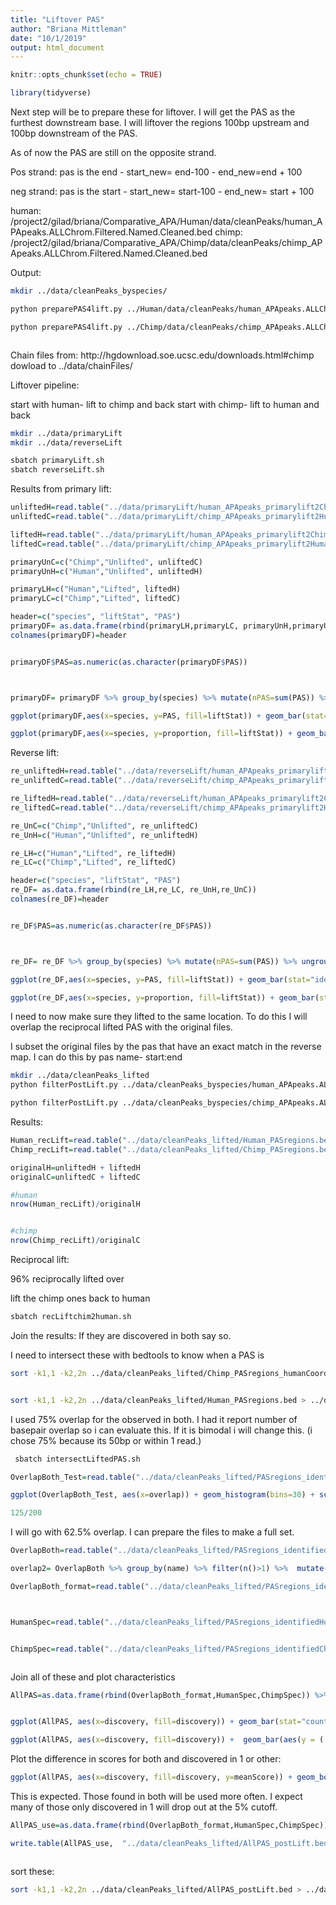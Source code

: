 ```yaml
---
title: "Liftover PAS"
author: "Briana Mittleman"
date: "10/1/2019"
output: html_document
---
```


```r
knitr::opts_chunk$set(echo = TRUE)
```


```r
library(tidyverse)

```

Next step will be to prepare these for liftover. I will get the PAS as the furthest downstream base. I will liftover the regions 100bp upstream and 100bp downstream of the PAS.


As of now the PAS are still on the opposite strand. 

Pos strand: pas is the end
  - start_new= end-100
  - end_new=end + 100
  
neg strand: pas is the start
  - start_new= start-100
  - end_new= start + 100

human: /project2/gilad/briana/Comparative_APA/Human/data/cleanPeaks/human_APApeaks.ALLChrom.Filtered.Named.Cleaned.bed
chimp: /project2/gilad/briana/Comparative_APA/Chimp/data/cleanPeaks/chimp_APApeaks.ALLChrom.Filtered.Named.Cleaned.bed

Output:

```bash
mkdir ../data/cleanPeaks_byspecies/

python preparePAS4lift.py ../Human/data/cleanPeaks/human_APApeaks.ALLChrom.Filtered.Named.Cleaned.bed ../data/cleanPeaks_byspecies/human_APApeaks.ALLChrom.Filtered.Named.Cleaned_100bpreg.bed

python preparePAS4lift.py ../Chimp/data/cleanPeaks/chimp_APApeaks.ALLChrom.Filtered.Named.Cleaned.bed ../data/cleanPeaks_byspecies/chimp_APApeaks.ALLChrom.Filtered.Named.Cleaned_100bpreg.bed



```


Chain files from:
http://hgdownload.soe.ucsc.edu/downloads.html#chimp dowload to ../data/chainFiles/


Liftover pipeline:

start with human- lift to chimp and back
start with chimp- lift to human and back 

```bash
mkdir ../data/primaryLift
mkdir ../data/reverseLift

sbatch primaryLift.sh
sbatch reverseLift.sh
```


Results from primary lift:  

```r
unliftedH=read.table("../data/primaryLift/human_APApeaks_primarylift2Chimp_UNLIFTED.bed",stringsAsFactors = F) %>% nrow()
unliftedC=read.table("../data/primaryLift/chimp_APApeaks_primarylift2Human_UNLIFTED.bed",stringsAsFactors = F) %>% nrow()

liftedH=read.table("../data/primaryLift/human_APApeaks_primarylift2Chimp.bed",stringsAsFactors = F) %>% nrow()
liftedC=read.table("../data/primaryLift/chimp_APApeaks_primarylift2Human.bed",stringsAsFactors = F) %>% nrow()

primaryUnC=c("Chimp","Unlifted", unliftedC)
primaryUnH=c("Human","Unlifted", unliftedH)

primaryLH=c("Human","Lifted", liftedH)
primaryLC=c("Chimp","Lifted", liftedC)

header=c("species", "liftStat", "PAS")
primaryDF= as.data.frame(rbind(primaryLH,primaryLC, primaryUnH,primaryUnC)) 
colnames(primaryDF)=header


primaryDF$PAS=as.numeric(as.character(primaryDF$PAS)) 



primaryDF= primaryDF %>% group_by(species) %>% mutate(nPAS=sum(PAS)) %>% ungroup() %>% mutate(proportion=PAS/nPAS)

```



```r
ggplot(primaryDF,aes(x=species, y=PAS, fill=liftStat)) + geom_bar(stat="identity",position = "dodge") + scale_fill_brewer(palette = "Dark2") + labs(title="Primary Liftover Results")
```

```r
ggplot(primaryDF,aes(x=species, y=proportion, fill=liftStat)) + geom_bar(stat="identity",position = "dodge") + scale_fill_brewer(palette = "Dark2") + labs(title="Primary Liftover Results")
```


Reverse lift:  

```r
re_unliftedH=read.table("../data/reverseLift/human_APApeaks_primarylift2Human_rev2Human_UNLIFTED.bed",stringsAsFactors = F) %>% nrow()
re_unliftedC=read.table("../data/reverseLift/chimp_APApeaks_primarylift2Human_rev2Chimp_UNLIFTED.bed",stringsAsFactors = F) %>% nrow()

re_liftedH=read.table("../data/reverseLift/human_APApeaks_primarylift2Chimp_rev2Human.bed",stringsAsFactors = F) %>% nrow()
re_liftedC=read.table("../data/reverseLift/chimp_APApeaks_primarylift2Human_rev2Chimp.bed",stringsAsFactors = F) %>% nrow()

re_UnC=c("Chimp","Unlifted", re_unliftedC)
re_UnH=c("Human","Unlifted", re_unliftedH)

re_LH=c("Human","Lifted", re_liftedH)
re_LC=c("Chimp","Lifted", re_liftedC)

header=c("species", "liftStat", "PAS")
re_DF= as.data.frame(rbind(re_LH,re_LC, re_UnH,re_UnC)) 
colnames(re_DF)=header


re_DF$PAS=as.numeric(as.character(re_DF$PAS)) 



re_DF= re_DF %>% group_by(species) %>% mutate(nPAS=sum(PAS)) %>% ungroup() %>% mutate(proportion=PAS/nPAS)

```


```r
ggplot(re_DF,aes(x=species, y=PAS, fill=liftStat)) + geom_bar(stat="identity",position = "dodge") + scale_fill_brewer(palette = "Dark2") + labs(title="Reverse Liftover Results")
```

```r
ggplot(re_DF,aes(x=species, y=proportion, fill=liftStat)) + geom_bar(stat="identity",position = "dodge") + scale_fill_brewer(palette = "Dark2")+ labs(title="Reverse Liftover Results")
```

I need to now make sure they lifted to the same location. To do this I will overlap the reciprocal lifted PAS with the original files.  

I subset the original files by the pas that have an exact match in the reverse map. I can do this by pas name- start:end  

```bash
mkdir ../data/cleanPeaks_lifted
python filterPostLift.py ../data/cleanPeaks_byspecies/human_APApeaks.ALLChrom.Filtered.Named.Cleaned_100bpreg.bed ../data/reverseLift/human_APApeaks_primarylift2Chimp_rev2Human.bed ../data/cleanPeaks_lifted/Human_PASregions.bed

python filterPostLift.py ../data/cleanPeaks_byspecies/chimp_APApeaks.ALLChrom.Filtered.Named.Cleaned_100bpreg.bed  ../data/reverseLift/chimp_APApeaks_primarylift2Human_rev2Chimp.bed ../data/cleanPeaks_lifted/Chimp_PASregions.bed
```


Results: 

```r
Human_recLift=read.table("../data/cleanPeaks_lifted/Human_PASregions.bed",stringsAsFactors = F, col.names = c("chr", "start","end", "name", "score", "strand")) 
Chimp_recLift=read.table("../data/cleanPeaks_lifted/Chimp_PASregions.bed",stringsAsFactors = F,col.names = c("chr", "start","end", "name", "score", "strand"))

originalH=unliftedH + liftedH
originalC=unliftedC + liftedC

#human
nrow(Human_recLift)/originalH


#chimp 
nrow(Chimp_recLift)/originalC
```

Reciprocal lift: 





96% reciprocally lifted over

lift the chimp ones back to human

```bash
sbatch recLiftchim2human.sh
```


Join the results: If they are discovered in both say so. 

I need to intersect these with bedtools to know when a PAS is 


```bash
sort -k1,1 -k2,2n ../data/cleanPeaks_lifted/Chimp_PASregions_humanCoord.bed > ../data/cleanPeaks_lifted/Chimp_PASregions_humanCoord.sort.bed


sort -k1,1 -k2,2n ../data/cleanPeaks_lifted/Human_PASregions.bed > ../data/cleanPeaks_lifted/Human_PASregions.sort.bed
```

I used 75% overlap for the observed in both. I had it report number of basepair overlap so i can evaluate this. If it is bimodal i will change this.  (i chose 75% because its 50bp or within 1 read.)

```bash
 sbatch intersectLiftedPAS.sh
```

```r
OverlapBoth_Test=read.table("../data/cleanPeaks_lifted/PASregions_identifiedbothTEST.txt", col.names = c("Hchr", "Hstart","Hend", "Hname", "Hscore", "Hstrand", "Cchr", "Cstart", "Cend", "Cname", "Cscore", "Cstrand", "overlap"),stringsAsFactors = F)

ggplot(OverlapBoth_Test, aes(x=overlap)) + geom_histogram(bins=30) + scale_y_log10() + geom_vline(xintercept = 125) + labs(title="Test for how many basepairs of 200 overlap", y="Number of Sites", x="Number of Overlaped bases")

125/200
```
I will go with 62.5% overlap. I can prepare the files to make a full set. 

```r


OverlapBoth=read.table("../data/cleanPeaks_lifted/PASregions_identifiedboth.txt", col.names = c("Hchr", "Hstart","Hend", "Hname", "Hscore", "Hstrand", "Cchr", "Cstart", "Cend", "Cname", "Cscore", "Cstrand", "overlap"),stringsAsFactors = F) %>% mutate(meanScore=(Hscore+Cscore)/2, name=paste("Both", Hname, sep=":"), Bothname=paste(Hname, Cname, sep=":"))

overlap2= OverlapBoth %>% group_by(name) %>% filter(n()>1) %>%  mutate(id = row_number()) %>% filter(id==2)

OverlapBoth_format=read.table("../data/cleanPeaks_lifted/PASregions_identifiedboth.txt", col.names = c("Hchr", "Hstart","Hend", "Hname", "Hscore", "Hstrand", "Cchr", "Cstart", "Cend", "Cname", "Cscore", "Cstrand", "overlap"),stringsAsFactors = F) %>% mutate(meanScore=(Hscore+Cscore)/2, name=paste("Both", Hname, sep=":"),Bothname=paste(Hname, Cname, sep=":")) %>% filter(!Bothname %in% overlap2$Bothname) %>% dplyr::select(Hchr,Hstart,Hend,name,meanScore,Hstrand) 



HumanSpec=read.table("../data/cleanPeaks_lifted/PASregions_identifiedHuman.txt", col.names = c("Hchr", "Hstart","Hend", "Hname", "meanScore", 'Hstrand'),stringsAsFactors = F) %>% mutate(name=paste("Human", Hname, sep=":")) %>% dplyr::select(Hchr, Hstart,Hend, name, meanScore, Hstrand) 


ChimpSpec=read.table("../data/cleanPeaks_lifted/PASregions_identifiedChimp.txt", col.names = c("Hchr", "Hstart","Hend", "Cname", "meanScore", 'Hstrand'),stringsAsFactors = F) %>% mutate(name=paste("Chimp", Cname, sep=":")) %>% dplyr::select(Hchr, Hstart,Hend, name, meanScore, Hstrand)



```
Join all of these and plot characteristics 
```r
AllPAS=as.data.frame(rbind(OverlapBoth_format,HumanSpec,ChimpSpec)) %>% separate(name, into=c("discovery", "PAS"))


ggplot(AllPAS, aes(x=discovery, fill=discovery)) + geom_bar(stat="count")+ scale_fill_brewer(palette = "Dark2")

ggplot(AllPAS, aes(x=discovery, fill=discovery)) +  geom_bar(aes(y = (..count..)/sum(..count..)))+ scale_fill_brewer(palette = "Dark2")
```

Plot the difference in scores for both and discovered in 1 or other:

```r
ggplot(AllPAS, aes(x=discovery, fill=discovery, y=meanScore)) + geom_boxplot() + scale_y_log10()+ scale_fill_brewer(palette = "Dark2")
```

This is expected. Those found in both will be used more often. I expect many of those only discovered in 1 will drop out at the 5% cutoff.  

```r
AllPAS_use=as.data.frame(rbind(OverlapBoth_format,HumanSpec,ChimpSpec))

write.table(AllPAS_use,  "../data/cleanPeaks_lifted/AllPAS_postLift.bed", col.names = F, row.names = F, quote = F, sep = "\t") 



```
sort these: 
```bash
sort -k1,1 -k2,2n ../data/cleanPeaks_lifted/AllPAS_postLift.bed > ../data/cleanPeaks_lifted/AllPAS_postLift.sort.bed
```

